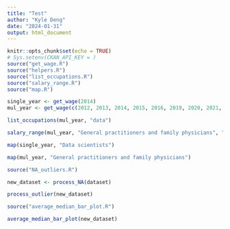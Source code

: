 ```yaml
---
title: "Test"
author: "Kyle Deng"
date: "2024-01-31"
output: html_document
---
```


```r
knitr::opts_chunk$set(echo = TRUE)
# Sys.setenv(CKAN_API_KEY = )
source("get_wage.R")
source("helpers.R")
source("list_occupations.R")
source("salary_range.R")
source("map.R")
```

```r
single_year <- get_wage(2014)
mul_year <- get_wage(c(2012, 2013, 2014, 2015, 2016, 2019, 2020, 2021, 2022, 2023))
```

```r
list_occupations(mul_year, "data")
```

```r
salary_range(mul_year, "General practitioners and family physicians", "BC") 
```

```r
map(single_year, "Data scientists")
```


```r
map(mul_year, "General practitioners and family physicians")
```

```r
source("NA_outliers.R")
```

```r
new_dataset <- process_NA(dataset)
```

```r
process_outlier(new_dataset)
```

```r
source("average_median_bar_plot.R")
```

```r
average_median_bar_plot(new_dataset)
```
